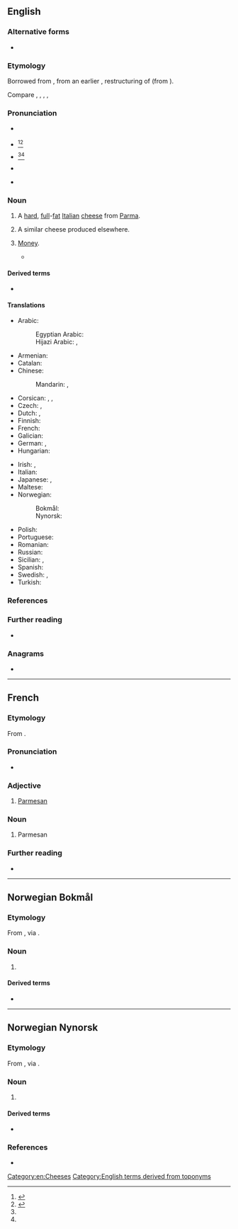 {{also|Parmesan}}
==English==

===Alternative forms===
* {{alter|en|Parmesan}}

===Etymology===
Borrowed from {{bor|en|frm|parmesan}}, from an earlier {{der|en|LL.|*parmēsānus}}, restructuring of {{der|en|la|parmēnsis}} (from {{der|en|la|Parma}}).

Compare {{cog|it|parmigiano}}, {{cog|ca|parmesà}}, {{cog|pt|parmesão}}, {{cog|scn|parmisanu}}, {{cog|es|parmesano}}

===Pronunciation===
* {{a|UK}} {{IPA|en|/ˈpɑːmɪˌzæn/|/ˌpɑːmɪˈzæn/}}
* {{a|UK|also found in the US}} {{IPA|en|/ˈpɑː(ɹ).məˌzɑːn/}}<ref name="Dictionarycom">{{R:Dictionary.com|Parmesan}}</ref><ref name="MW">{{R:Merriam Webster Online|Parmesan}}</ref>
* {{a|found in the US, perhaps under influence from Italian}} {{IPA|en|/ˈpɑɹ.məˌʒɑn/}}<ref name="Dictionarycom"></ref><ref name="MW"></ref>
* {{a|AU}} {{IPA|en|/ˈpɑːməˌzən/}}
* {{audio|en|En-au-parmesan.ogg|Audio (AU)}}

===Noun===
{{en-noun|-|s}}

# A [[hard]], [[full]]-[[fat]] [[Italian]] [[cheese]] from [[Parma]].
# {{lb|en|by extension}} A similar cheese produced elsewhere.
# {{lb|en|slang}} [[money|Money]].
#* {{quote-song|en|author=[[w:Kendrick Lamar|Kendrick Duckworth]]; [[w:Mike Will Made It|Michael Williams II]]; Asheton Hoga|artist={{w|Kendrick Lamar}}|title=[[w:Humble (song)|Humble]]|album=[[w:Damn (Kendrick Lamar album)|Damn]]|date=30 March 2017|passage=Finesse a nigga with some counterfeits, but now I'm countin' this / '''Parmesan''' where my accountant lives, in fact I'm downin' this}}

====Derived terms====
* {{l|en|parmesany}}

====Translations====
{{trans-top|hard, full-fat Italian cheese from Parma}}
* Arabic: {{t|ar|بَارْمِيجْيَانُو|m|tr=barmijyanū}}
*: Egyptian Arabic: {{t|arz|بارميزان|f|tr=barmizan|sc=Arab}}
*: Hijazi Arabic: {{t|acw|پارْمِزان|f|tr=pārmizān}}, {{t|acw|بارمزان|m|tr=bārmizān}}
* Armenian: {{t|hy|պարմեզան|sc=Armn}}
* Catalan: {{t+|ca|parmesà|m}}
* Chinese:
*: Mandarin: {{t+|cmn|巴馬乾酪|sc=Hani}}, {{t+|cmn|巴马干酪|tr=Bāmǎ gānlào|sc=Hani}}
* Corsican: {{t|co|parmigianu|m}}, {{t|co|parmighjanu|m}}, {{t|co|parmisanu|m}}
* Czech: {{t+|cs|parmazán|m}}, {{t+|cs|parmezán|m}}
* Dutch: {{t+|nl|parmezaan|m}}, {{t|nl|parmezaankaas|m}}
* Finnish: {{t+|fi|parmesaani}}
* French: {{t+|fr|parmesan|m}}
* Galician: {{t+|gl|parmesano|m}}
* German: {{t+|de|Parmesan|m}}, {{t+|de|Parmesankäse|m}}
* Hungarian: {{t+|hu|parmezán}}
{{trans-mid}}
* Irish: {{t|ga|parmasán|m}}, {{t|ga|cáis Parma|f}}
* Italian: {{t+|it|parmigiano|m}}
* Japanese: {{t|ja|パルメザン|tr=parumezan}}, {{t|ja|パルミジャーノ|tr=parumijāno}}
* Maltese: {{t|mt|parmeġġan}}
* Norwegian:
*: Bokmål: {{t|nb|parmesan|m}}
*: Nynorsk: {{t|nn|parmesan|m}}
* Polish: {{t+|pl|parmezan|m}}
* Portuguese: {{t+|pt|parmesão|m}}
* Romanian: {{t+|ro|parmezan|n}}
* Russian: {{t+|ru|пармеза́н|m}}
* Sicilian: {{t|scn|parmisanu|m}}, {{t|scn|parmicianu|m}}
* Spanish: {{t+|es|parmesano|m}}
* Swedish: {{t|sv|parmesan}}, {{t|sv|parmesanost|c}}
* Turkish: {{t|tr|parmasan peyniri}}
{{trans-bottom}}

===References===
<references/>

===Further reading===
* {{pedia}}

===Anagrams===
* {{anagrams|en|a=aaemnprs|Pearmans|Spearman|spearman}}

[[Category:en:Cheeses]]
[[Category:English terms derived from toponyms]]

----

==French==

===Etymology===
From {{bor|fr|it|parmigiano}}.

===Pronunciation===
* {{fr-IPA}}

===Adjective===
{{fr-adj}}

# [[Parmesan]] {{gloss|from Parma}}

===Noun===
{{fr-noun|m}}

# Parmesan {{gloss|cheese}}

===Further reading===
* {{R:TLFi}}

----

==Norwegian Bokmål==
{{wikipedia|lang=no}}

===Etymology===
From {{der|nb|it|parmigiano||from Parma}}, via {{der|nb|fr|parmesan}}.

===Noun===
{{nb-noun-mu}}

# {{l|en|Parmesan}} {{qualifier|cheese}} {{topics|nb|Foods}}

====Derived terms====
* {{l|nb|parmesanost}}

----

==Norwegian Nynorsk==

===Etymology===
From {{der|nn|it|parmigiano||from Parma}}, via {{der|nn|fr|parmesan}}.

===Noun===
{{nn-noun-mu}}

# {{l|en|Parmesan}} {{qualifier|cheese}} {{topics|nn|Foods}}

====Derived terms====
* {{l|nn|parmesanost}}

===References===
* {{R:The Nynorsk Dictionary}}